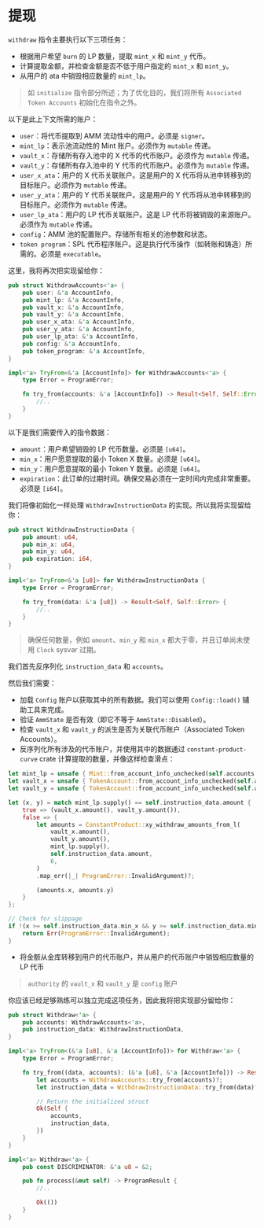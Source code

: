 # 提现

`withdraw` 指令主要执行以下三项任务：
- 根据用户希望 `burn` 的 LP 数量，提取 `mint_x` 和 `mint_y` 代币。
- 计算提取金额，并检查金额是否不低于用户指定的 `mint_x` 和 `mint_y`。
- 从用户的 ata 中销毁相应数量的 `mint_lp`。

> 如 `initialize` 指令部分所述；为了优化目的，我们将所有 `Associated Token Accounts` 初始化在指令之外。

<ArticleSection name="所需账户" id="required-accounts" level="h2" />

以下是此上下文所需的账户：
- `user`：将代币提取到 AMM 流动性中的用户。必须是 `signer`。
- `mint_lp`：表示池流动性的 Mint 账户。必须作为 `mutable` 传递。
- `vault_x`：存储所有存入池中的 X 代币的代币账户。必须作为 `mutable` 传递。
- `vault_y`：存储所有存入池中的 Y 代币的代币账户。必须作为 `mutable` 传递。
- `user_x_ata`：用户的 X 代币关联账户。这是用户的 X 代币将从池中转移到的目标账户。必须作为 `mutable` 传递。
- `user_y_ata`：用户的 Y 代币关联账户。这是用户的 Y 代币将从池中转移到的目标账户。必须作为 `mutable` 传递。
- `user_lp_ata`：用户的 LP 代币关联账户。这是 LP 代币将被销毁的来源账户。必须作为 `mutable` 传递。
- `config`：AMM 池的配置账户。存储所有相关的池参数和状态。
- `token program`：SPL 代币程序账户。这是执行代币操作（如转账和铸造）所需的。必须是 `executable`。

这里，我将再次把实现留给你：

```rust
pub struct WithdrawAccounts<'a> {
    pub user: &'a AccountInfo,
    pub mint_lp: &'a AccountInfo,
    pub vault_x: &'a AccountInfo,
    pub vault_y: &'a AccountInfo,
    pub user_x_ata: &'a AccountInfo,
    pub user_y_ata: &'a AccountInfo,
    pub user_lp_ata: &'a AccountInfo,
    pub config: &'a AccountInfo,
    pub token_program: &'a AccountInfo,
}

impl<'a> TryFrom<&'a [AccountInfo]> for WithdrawAccounts<'a> {
    type Error = ProgramError;

    fn try_from(accounts: &'a [AccountInfo]) -> Result<Self, Self::Error> {
        //..
    }
}
```

<ArticleSection name="Instruction Data" id="instruction-data" level="h2" />

以下是我们需要传入的指令数据：
- `amount`：用户希望销毁的 LP 代币数量。必须是 `[u64]`。
- `min_x`：用户愿意提取的最小 Token X 数量。必须是 `[u64]`。
- `min_y`：用户愿意提取的最小 Token Y 数量。必须是 `[u64]`。
- `expiration`：此订单的过期时间。确保交易必须在一定时间内完成非常重要。必须是 `[i64]`。

我们将像初始化一样处理 `WithdrawInstructionData` 的实现。所以我将实现留给你：

```rust
pub struct WithdrawInstructionData {
    pub amount: u64,
    pub min_x: u64,
    pub min_y: u64,
    pub expiration: i64,
}

impl<'a> TryFrom<&'a [u8]> for WithdrawInstructionData {
    type Error = ProgramError;

    fn try_from(data: &'a [u8]) -> Result<Self, Self::Error> {
        //..
    }
}
```

> 确保任何数量，例如 `amount`、`min_y` 和 `min_x` 都大于零，并且订单尚未使用 `Clock` sysvar 过期。

<ArticleSection name="Instruction Logic" id="instruction-logic" level="h2" />

我们首先反序列化 `instruction_data` 和 `accounts`。

然后我们需要：
- 加载 `Config` 账户以获取其中的所有数据。我们可以使用 `Config::load()` 辅助工具来完成。
- 验证 `AmmState` 是否有效（即它不等于 `AmmState::Disabled`）。
- 检查 `vault_x` 和 `vault_y` 的派生是否为关联代币账户（Associated Token Accounts）。
- 反序列化所有涉及的代币账户，并使用其中的数据通过 `constant-product-curve` crate 计算提取的数量，并像这样检查滑点：

```rust
let mint_lp = unsafe { Mint::from_account_info_unchecked(self.accounts.mint_lp)? };
let vault_x = unsafe { TokenAccount::from_account_info_unchecked(self.accounts.vault_x)? };
let vault_y = unsafe { TokenAccount::from_account_info_unchecked(self.accounts.vault_y)? };

let (x, y) = match mint_lp.supply() == self.instruction_data.amount {
    true => (vault_x.amount(), vault_y.amount()),
    false => {
        let amounts = ConstantProduct::xy_withdraw_amounts_from_l(
            vault_x.amount(),
            vault_y.amount(),
            mint_lp.supply(),
            self.instruction_data.amount,
            6,
        )
        .map_err(|_| ProgramError::InvalidArgument)?;

        (amounts.x, amounts.y)
    }
};

// Check for slippage
if !(x >= self.instruction_data.min_x && y >= self.instruction_data.min_y) {
    return Err(ProgramError::InvalidArgument);
}
```

- 将金额从金库转移到用户的代币账户，并从用户的代币账户中销毁相应数量的 LP 代币

> `authority` 的 `vault_x` 和 `vault_y` 是 `config` 账户

你应该已经足够熟练可以独立完成这项任务，因此我将把实现部分留给你：

```rust
pub struct Withdraw<'a> {
    pub accounts: WithdrawAccounts<'a>,
    pub instruction_data: WithdrawInstructionData,
}

impl<'a> TryFrom<(&'a [u8], &'a [AccountInfo])> for Withdraw<'a> {
    type Error = ProgramError;

    fn try_from((data, accounts): (&'a [u8], &'a [AccountInfo])) -> Result<Self, Self::Error> {
        let accounts = WithdrawAccounts::try_from(accounts)?;
        let instruction_data = WithdrawInstructionData::try_from(data)?;

        // Return the initialized struct
        Ok(Self {
            accounts,
            instruction_data,
        })
    }
}

impl<'a> Withdraw<'a> {
    pub const DISCRIMINATOR: &'a u8 = &2;

    pub fn process(&mut self) -> ProgramResult {
        //..

        Ok(())
    }
}
```
